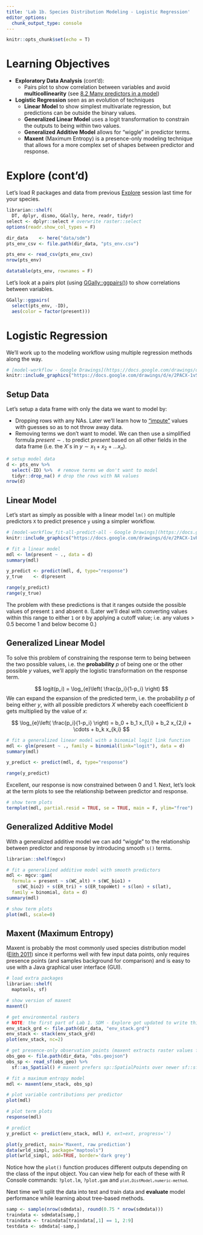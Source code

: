 ```yaml
---
title: 'Lab 1b. Species Distribution Modeling - Logistic Regression'
editor_options: 
  chunk_output_type: console
---
```


```r
knitr::opts_chunk$set(echo = T)
```

# Learning Objectives {-}

- **Exploratory Data Analysis** (cont'd): 
  - Pairs plot to show correlation between variables and avoid **multicollinearity** (see [8.2 Many predictors in a model](https://openintro-ims.netlify.app/model-mlr.html#many-predictors-in-a-model))
- **Logistic Regression** seen as an evolution of techniques
  - **Linear Model** to show simplest multivariate regression, but predictions can be outside the binary values.
  - **Generalized Linear Model** uses a logit transformation to constrain the outputs to being within two values.
  - **Generalized Additive Model** allows for "wiggle" in predictor terms.
  - **Maxent** (Maximum Entropy) is a presence-only modeling technique that allows for a more complex set of shapes between predictor and response.

# Explore (cont'd)

Let's load R packages and data from previous [Explore](https://bbest.github.io/eds232-ml/lab1_sdm-explore.html) session last time for your species.

```r
librarian::shelf(
  DT, dplyr, dismo, GGally, here, readr, tidyr)
select <- dplyr::select # overwrite raster::select
options(readr.show_col_types = F)

dir_data    <- here("data/sdm")
pts_env_csv <- file.path(dir_data, "pts_env.csv")

pts_env <- read_csv(pts_env_csv)
nrow(pts_env)

datatable(pts_env, rownames = F)
```

Let's look at a pairs plot (using [GGally::ggpairs()](http://ggobi.github.io/ggally/articles/ggpairs.html)) to show correlations between variables. 

```r
GGally::ggpairs(
  select(pts_env, -ID),
  aes(color = factor(present)))
```

# Logistic Regression

We'll work up to the modeling workflow using multiple regression methods along the way.

```r
# [model-workflow - Google Drawings](https://docs.google.com/drawings/d/1bnevzcNpkRtopo3jagpwBy0IyNN-uh_mVJXvQg4WRtU/edit)
knitr::include_graphics("https://docs.google.com/drawings/d/e/2PACX-1vSab7DR3sDS1aoRWNDCfb8NUDE5a1P701NIZrb5zb5ss3RAhvfLJxuRLhHpJpKAW8krtGRkwm-jKa1Y/pub?w=932&h=344")
```

## Setup Data

Let's setup a data frame with only the data we want to model by:

- Dropping rows with any NAs. Later we'll learn how to ["impute"](https://bbest.github.io/eds232-ml/glossary.html#imputation) values with guesses so as to not throw away data.
- Removing terms we don't want to model. We can then use a simplified formula $present \sim .$ to predict $present$ based on all other fields in the data frame (i.e. the $X$`s in $y \sim x_1 + x_2 + ... x_n$).

```r
# setup model data
d <- pts_env %>% 
  select(-ID) %>%  # remove terms we don't want to model
  tidyr::drop_na() # drop the rows with NA values
nrow(d)
```

## Linear Model

Let's start as simply as possible with a linear model `lm()` on multiple predictors `X` to predict presence `y` using a simpler workflow.

```r
# [model-workflow_fit-all-predict-all - Google Drawings](https://docs.google.com/drawings/d/1JtWF-4dltWR0hSAZBGaqQdLShReLVjLhKZG8iRpVY2A/edit)
knitr::include_graphics("https://docs.google.com/drawings/d/e/2PACX-1vRRvQdrDELT9QRPJxj8ooPvABgjQ-qqjzC0Ri9Hhv6n1O7N31eb4o6c7ZhZd6QtQ7XgZybNhUBESK9L/pub?w=572&h=170")
```


```r
# fit a linear model
mdl <- lm(present ~ ., data = d)
summary(mdl)

y_predict <- predict(mdl, d, type="response")
y_true    <- d$present

range(y_predict)
range(y_true)
```

The problem with these predictions is that it ranges outside the possible values of present `1` and absent `0`. (Later we'll deal with converting values within this range to either `1` or `0` by applying a cutoff value; i.e. any values > 0.5 become 1 and below become 0.)

## Generalized Linear Model

To solve this problem of constraining the response term to being between the two possible values, i.e. the **probability** $p$ of being one or the other possible $y$ values, we'll apply the logistic transformation on the response term.

$$
logit(p_i) = \log_{e}\left( \frac{p_i}{1-p_i} \right)
$$
We can expand the expansion of the predicted term, i.e. the probability $p$ of being either $y$, with all possible predictors $X$ whereby each coeefficient $b$ gets multiplied by the value of $x$:

$$
\log_{e}\left( \frac{p_i}{1-p_i} \right) = b_0 + b_1 x_{1,i} + b_2 x_{2,i} + \cdots + b_k x_{k,i}
$$

```r
# fit a generalized linear model with a binomial logit link function
mdl <- glm(present ~ ., family = binomial(link="logit"), data = d)
summary(mdl)

y_predict <- predict(mdl, d, type="response")

range(y_predict)
```

Excellent, our response is now constrained between 0 and 1. Next, let's look at the term plots to see the relationship between predictor and response.

```r
# show term plots
termplot(mdl, partial.resid = TRUE, se = TRUE, main = F, ylim="free")
```

## Generalized Additive Model

With a generalized additive model we can add "wiggle" to the relationship between predictor and response by introducing smooth `s()` terms.

```r
librarian::shelf(mgcv)

# fit a generalized additive model with smooth predictors
mdl <- mgcv::gam(
  formula = present ~ s(WC_alt) + s(WC_bio1) + 
    s(WC_bio2) + s(ER_tri) + s(ER_topoWet) + s(lon) + s(lat), 
  family = binomial, data = d)
summary(mdl)

# show term plots
plot(mdl, scale=0)
```

## Maxent (Maximum Entropy)

Maxent is probably the most commonly used species distribution model ([Elith 2011](http://dx.doi.org/10.1111/j.1472-4642.2010.00725.x)) since it performs well with few input data points, only requires presence points (and samples background for comparison) and is easy to use with a Java graphical user interface (GUI).

```r
# load extra packages
librarian::shelf(
  maptools, sf)

# show version of maxent
maxent()

# get environmental rasters
# NOTE: the first part of Lab 1. SDM - Explore got updated to write this clipped environmental raster stack
env_stack_grd <- file.path(dir_data, "env_stack.grd")
env_stack <- stack(env_stack_grd)
plot(env_stack, nc=2)

# get presence-only observation points (maxent extracts raster values for you)
obs_geo <- file.path(dir_data, "obs.geojson")
obs_sp <- read_sf(obs_geo) %>% 
  sf::as_Spatial() # maxent prefers sp::SpatialPoints over newer sf::sf class

# fit a maximum entropy model
mdl <- maxent(env_stack, obs_sp)

# plot variable contributions per predictor
plot(mdl)

# plot term plots
response(mdl)

# predict
y_predict <- predict(env_stack, mdl) #, ext=ext, progress='')

plot(y_predict, main='Maxent, raw prediction')
data(wrld_simpl, package="maptools")
plot(wrld_simpl, add=TRUE, border='dark grey')
```

Notice how the `plot()` function produces different outputs depending on the class of the input object. You can view help for each of these with R Console commands: `?plot.lm`, `?plot.gam` and <code  class="r">`plot,DistModel,numeric-method`</code>.

Next time we'll split the data into test and train data and **evaluate** model performance while learning about tree-based methods.

```r
samp <- sample(nrow(sdmdata), round(0.75 * nrow(sdmdata)))
traindata <- sdmdata[samp,]
traindata <- traindata[traindata[,1] == 1, 2:9]
testdata <- sdmdata[-samp,]
```



